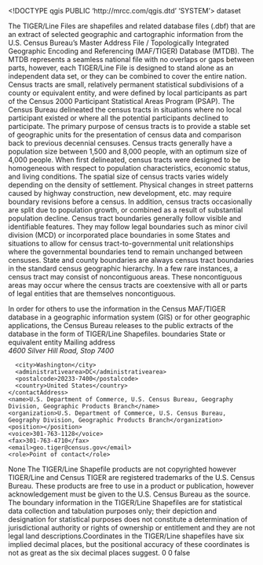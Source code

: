 <!DOCTYPE qgis PUBLIC 'http://mrcc.com/qgis.dtd' 'SYSTEM'>
<qgis version="3.22.2-Białowieża">
  <identifier></identifier>
  <parentidentifier></parentidentifier>
  <language></language>
  <type>dataset</type>
  <title></title>
  <abstract>The TIGER/Line Files are shapefiles and related database files (.dbf) that are an extract of selected geographic and cartographic information from the U.S. Census Bureau's Master Address File / Topologically Integrated Geographic Encoding and Referencing (MAF/TIGER) Database (MTDB). The MTDB represents a seamless national file with no overlaps or gaps between parts, however, each TIGER/Line File is designed to stand alone as an independent data set, or they can be combined to cover the entire nation. Census tracts are small, relatively permanent statistical subdivisions of a county or equivalent entity, and were defined by local participants as part of the Census 2000 Participant Statistical Areas Program (PSAP). The Census Bureau delineated the census tracts in situations where no local participant existed or where all the potential participants declined to participate. The primary purpose of census tracts is to provide a stable set of geographic units for the presentation of census data and comparison back to previous decennial censuses. Census tracts generally have a population size between 1,500 and 8,000 people, with an optimum size of 4,000 people. When first delineated, census tracts were designed to be homogeneous with respect to population characteristics, economic status, and living conditions. The spatial size of census tracts varies widely depending on the density of settlement. Physical changes in street patterns caused by highway construction, new development, etc. may require boundary revisions before a census. In addition, census tracts occasionally are split due to population growth, or combined as a result of substantial population decline. Census tract boundaries generally follow visible and identifiable features. They may follow legal boundaries such as minor civil division (MCD) or incorporated place boundaries in some States and situations to allow for census tract-to-governmental unit relationships where the governmental boundaries tend to remain unchanged between censuses. State and county boundaries are always census tract boundaries in the standard census geographic hierarchy. In a few rare instances, a census tract may consist of noncontiguous areas. These noncontiguous areas may occur where the census tracts are coextensive with all or parts of legal entities that are themselves noncontiguous. 

In order for others to use the information in the Census MAF/TIGER database in a geographic information system (GIS) or for other geographic applications, the Census Bureau releases to the public extracts of the database in the form of TIGER/Line Shapefiles.</abstract>
  <keywords vocabulary="gmd:topicCategory">
    <keyword>boundaries</keyword>
    <keyword>State or equivalent entity</keyword>
  </keywords>
  <contact>
    <contactAddress>
      <type>Mailing address</type>
      <address>4600 Silver Hill Road, Stop 7400</address>
      <city>Washington</city>
      <administrativearea>DC</administrativearea>
      <postalcode>20233-7400</postalcode>
      <country>United States</country>
    </contactAddress>
    <name>U.S. Department of Commerce, U.S. Census Bureau, Geography Division, Geographic Products Branch</name>
    <organization>U.S. Department of Commerce, U.S. Census Bureau, Geography Division, Geographic Products Branch</organization>
    <position></position>
    <voice>301-763-1128</voice>
    <fax>301-763-4710</fax>
    <email>geo.tiger@census.gov</email>
    <role>Point of contact</role>
  </contact>
  <links/>
  <fees></fees>
  <constraints type="Access">None</constraints>
  <rights>The TIGER/Line Shapefile products are not copyrighted however TIGER/Line and Census TIGER are registered trademarks of the U.S. Census Bureau. These products are free to use in a product or publication, however acknowledgement must be given to the U.S. Census Bureau as the source. The boundary information in the TIGER/Line Shapefiles are for statistical data collection and tabulation purposes only; their depiction and designation for statistical purposes does not constitute a determination of jurisdictional authority or rights of ownership or entitlement and they are not legal land descriptions.Coordinates in the TIGER/Line shapefiles have six implied decimal places, but the positional accuracy of these coordinates is not as great as the six decimal places suggest.</rights>
  <encoding></encoding>
  <crs>
    <spatialrefsys>
      <wkt></wkt>
      <proj4></proj4>
      <srsid>0</srsid>
      <srid>0</srid>
      <authid></authid>
      <description></description>
      <projectionacronym></projectionacronym>
      <ellipsoidacronym></ellipsoidacronym>
      <geographicflag>false</geographicflag>
    </spatialrefsys>
  </crs>
  <extent/>
</qgis>
